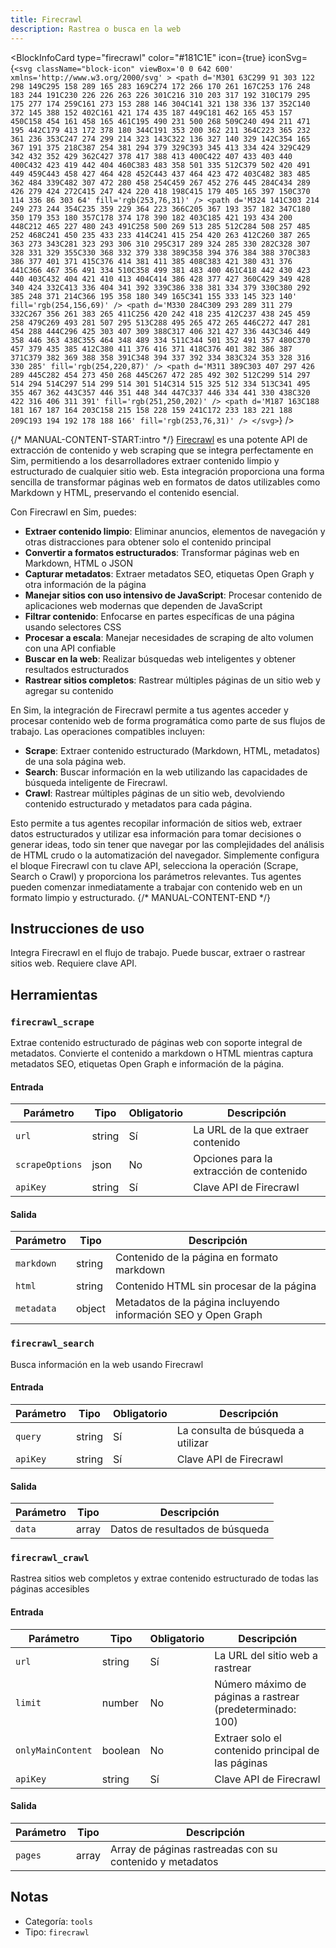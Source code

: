 ```yaml
---
title: Firecrawl
description: Rastrea o busca en la web
---
```



<BlockInfoCard 
  type="firecrawl"
  color="#181C1E"
  icon={true}
  iconSvg={`<svg className="block-icon" viewBox='0 0 642 600' xmlns='http://www.w3.org/2000/svg' >
      <path
        d='M301 63C299 91 303 122 298 149C295 158 289 165 283 169C274 172 266 170 261 167C253 176 248 183 244 191C230 226 226 263 226 301C216 310 203 317 192 310C179 295 175 277 174 259C161 273 153 288 146 304C141 321 138 336 137 352C140 372 145 388 152 402C161 421 174 435 187 449C181 462 165 453 157 450C158 454 161 458 165 461C195 490 231 500 268 509C240 494 211 471 195 442C179 413 172 378 180 344C191 353 200 362 211 364C223 365 232 361 236 353C247 274 299 214 323 143C322 136 327 140 329 142C354 165 367 191 375 218C387 254 381 294 379 329C393 345 413 334 424 329C429 342 432 352 429 362C427 378 417 388 413 400C422 407 433 403 440 400C432 423 419 442 404 460C383 483 358 501 335 512C379 502 420 491 449 459C443 458 427 464 428 452C443 437 464 423 472 403C482 383 485 362 484 339C482 307 472 280 458 254C459 267 452 276 445 284C434 289 426 279 424 272C415 247 424 220 418 198C415 179 405 165 397 150C370 114 336 86 303 64'
        fill='rgb(253,76,31)'
      />
      <path
        d='M324 141C303 214 249 273 244 354C235 359 229 364 223 366C205 367 193 357 182 347C180 350 179 353 180 357C178 374 178 390 182 403C185 421 193 434 200 448C212 465 227 480 243 491C258 500 269 513 285 512C284 508 257 485 252 468C241 450 235 433 233 414C241 415 254 420 263 412C260 387 265 363 273 343C281 323 293 306 310 295C317 289 324 285 330 282C328 307 328 331 329 355C330 368 332 379 338 389C358 394 376 384 388 370C383 386 377 401 371 415C376 414 381 411 385 408C383 421 380 431 376 441C366 467 356 491 334 510C358 499 381 483 400 461C418 442 430 423 440 403C432 404 421 410 413 404C414 386 428 377 427 360C429 349 428 340 424 332C413 336 404 341 392 339C386 338 381 334 379 330C380 292 385 248 371 214C366 195 358 180 349 165C341 155 333 145 323 140'
        fill='rgb(254,156,69)'
      />
      <path
        d='M330 284C309 293 289 311 279 332C267 356 261 383 265 411C256 420 242 418 235 412C237 438 245 459 258 479C269 493 281 507 295 513C288 495 265 472 265 446C272 447 281 454 288 444C296 425 303 407 309 388C317 406 321 427 336 443C346 449 358 446 363 438C355 464 348 489 334 511C344 501 352 491 357 480C370 457 379 435 385 412C380 411 376 416 371 418C376 401 382 386 387 371C379 382 369 388 358 391C348 394 337 392 334 383C324 353 328 316 330 285'
        fill='rgb(254,220,87)'
      />
      <path
        d='M311 389C303 407 297 426 289 445C282 454 273 450 268 445C267 472 285 492 302 512C299 514 297 514 294 514C297 514 299 514 301 514C314 515 325 512 334 513C341 495 355 467 362 443C357 446 351 448 344 447C337 446 334 441 330 438C320 422 316 406 311 391'
        fill='rgb(251,250,202)'
      />
      <path
        d='M187 163C188 181 167 187 164 203C158 215 158 228 159 241C172 233 183 221 188 209C193 194 192 178 188 166'
        fill='rgb(253,76,31)'
      />
    </svg>`}
/>

{/* MANUAL-CONTENT-START:intro */}
[Firecrawl](https://firecrawl.dev/) es una potente API de extracción de contenido y web scraping que se integra perfectamente en Sim, permitiendo a los desarrolladores extraer contenido limpio y estructurado de cualquier sitio web. Esta integración proporciona una forma sencilla de transformar páginas web en formatos de datos utilizables como Markdown y HTML, preservando el contenido esencial.

Con Firecrawl en Sim, puedes:

- **Extraer contenido limpio**: Eliminar anuncios, elementos de navegación y otras distracciones para obtener solo el contenido principal
- **Convertir a formatos estructurados**: Transformar páginas web en Markdown, HTML o JSON
- **Capturar metadatos**: Extraer metadatos SEO, etiquetas Open Graph y otra información de la página
- **Manejar sitios con uso intensivo de JavaScript**: Procesar contenido de aplicaciones web modernas que dependen de JavaScript
- **Filtrar contenido**: Enfocarse en partes específicas de una página usando selectores CSS
- **Procesar a escala**: Manejar necesidades de scraping de alto volumen con una API confiable
- **Buscar en la web**: Realizar búsquedas web inteligentes y obtener resultados estructurados
- **Rastrear sitios completos**: Rastrear múltiples páginas de un sitio web y agregar su contenido

En Sim, la integración de Firecrawl permite a tus agentes acceder y procesar contenido web de forma programática como parte de sus flujos de trabajo. Las operaciones compatibles incluyen:

- **Scrape**: Extraer contenido estructurado (Markdown, HTML, metadatos) de una sola página web.
- **Search**: Buscar información en la web utilizando las capacidades de búsqueda inteligente de Firecrawl.
- **Crawl**: Rastrear múltiples páginas de un sitio web, devolviendo contenido estructurado y metadatos para cada página.

Esto permite a tus agentes recopilar información de sitios web, extraer datos estructurados y utilizar esa información para tomar decisiones o generar ideas, todo sin tener que navegar por las complejidades del análisis de HTML crudo o la automatización del navegador. Simplemente configura el bloque Firecrawl con tu clave API, selecciona la operación (Scrape, Search o Crawl) y proporciona los parámetros relevantes. Tus agentes pueden comenzar inmediatamente a trabajar con contenido web en un formato limpio y estructurado.
{/* MANUAL-CONTENT-END */}

## Instrucciones de uso

Integra Firecrawl en el flujo de trabajo. Puede buscar, extraer o rastrear sitios web. Requiere clave API.

## Herramientas

### `firecrawl_scrape`

Extrae contenido estructurado de páginas web con soporte integral de metadatos. Convierte el contenido a markdown o HTML mientras captura metadatos SEO, etiquetas Open Graph e información de la página.

#### Entrada

| Parámetro | Tipo | Obligatorio | Descripción |
| --------- | ---- | -------- | ----------- |
| `url` | string | Sí | La URL de la que extraer contenido |
| `scrapeOptions` | json | No | Opciones para la extracción de contenido |
| `apiKey` | string | Sí | Clave API de Firecrawl |

#### Salida

| Parámetro | Tipo | Descripción |
| --------- | ---- | ----------- |
| `markdown` | string | Contenido de la página en formato markdown |
| `html` | string | Contenido HTML sin procesar de la página |
| `metadata` | object | Metadatos de la página incluyendo información SEO y Open Graph |

### `firecrawl_search`

Busca información en la web usando Firecrawl

#### Entrada

| Parámetro | Tipo | Obligatorio | Descripción |
| --------- | ---- | -------- | ----------- |
| `query` | string | Sí | La consulta de búsqueda a utilizar |
| `apiKey` | string | Sí | Clave API de Firecrawl |

#### Salida

| Parámetro | Tipo | Descripción |
| --------- | ---- | ----------- |
| `data` | array | Datos de resultados de búsqueda |

### `firecrawl_crawl`

Rastrea sitios web completos y extrae contenido estructurado de todas las páginas accesibles

#### Entrada

| Parámetro | Tipo | Obligatorio | Descripción |
| --------- | ---- | -------- | ----------- |
| `url` | string | Sí | La URL del sitio web a rastrear |
| `limit` | number | No | Número máximo de páginas a rastrear \(predeterminado: 100\) |
| `onlyMainContent` | boolean | No | Extraer solo el contenido principal de las páginas |
| `apiKey` | string | Sí | Clave API de Firecrawl |

#### Salida

| Parámetro | Tipo | Descripción |
| --------- | ---- | ----------- |
| `pages` | array | Array de páginas rastreadas con su contenido y metadatos |

## Notas

- Categoría: `tools`
- Tipo: `firecrawl`
